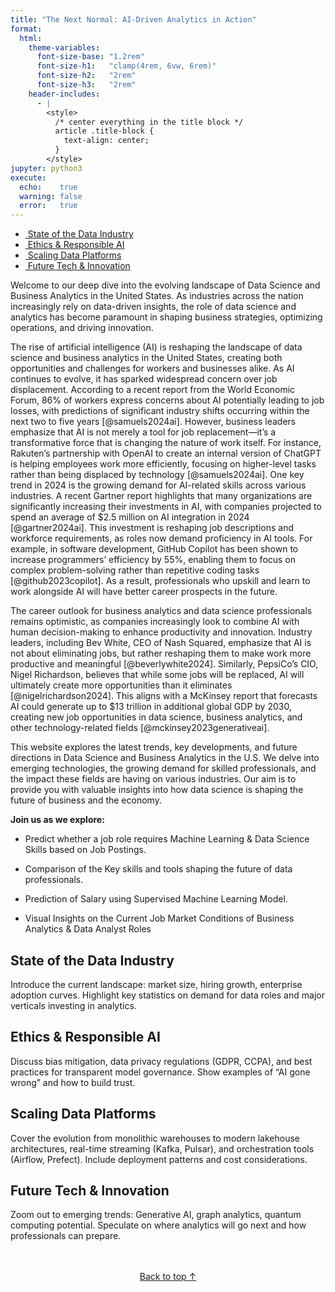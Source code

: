 ```yaml
---
title: "The Next Normal: AI-Driven Analytics in Action"
format:
  html:
    theme-variables:
      font-size-base: "1.2rem"
      font-size-h1:   "clamp(4rem, 6vw, 6rem)"
      font-size-h2:   "2rem"
      font-size-h3:   "2rem"
    header-includes:
      - |
        <style>
          /* center everything in the title block */
          article .title-block {
            text-align: center;
          }
        </style>
jupyter: python3
execute:
  echo:    true
  warning: false
  error:   true
---
```




<div class="hero">
  <div class="hero-overlay">
  </div>
</div>


<div class="floating-nav">
  <ul class="nav flex-column nav-pills">
    <li class="nav-item">
      <a class="nav-link" href="#state-of-the-data-industry">
        <i class="fa fa-chart-bar"></i>&nbsp;State of the Data Industry
      </a>
    </li>
    <li class="nav-item">
      <a class="nav-link" href="#ethics-and-responsible-ai">
        <i class="fa fa-balance-scale"></i>&nbsp;Ethics & Responsible AI
      </a>
    </li>
    <li class="nav-item">
      <a class="nav-link" href="#scaling-data-platforms">
        <i class="fa fa-database"></i>&nbsp;Scaling Data Platforms
      </a>
    </li>
    <li class="nav-item">
      <a class="nav-link" href="#future-tech-and-innovation">
        <i class="fa fa-rocket"></i>&nbsp;Future Tech & Innovation
      </a>
    </li>
  </ul>
</div>



Welcome to our deep dive into the evolving landscape of Data Science and Business Analytics in the United States. As industries across the nation increasingly rely on data-driven insights, the role of data science and analytics has become paramount in shaping business strategies, optimizing operations, and driving innovation.

The rise of artificial intelligence (AI) is reshaping the landscape of data science and business analytics in the United States, creating both opportunities and challenges for workers and businesses alike. As AI continues to evolve, it has sparked widespread concern over job displacement. According to a recent report from the World Economic Forum, 86% of workers express concerns about AI potentially leading to job losses, with predictions of significant industry shifts occurring within the next two to five years [@samuels2024ai]. However, business leaders emphasize that AI is not merely a tool for job replacement—it's a transformative force that is changing the nature of work itself. For instance, Rakuten’s partnership with OpenAI to create an internal version of ChatGPT is helping employees work more efficiently, focusing on higher-level tasks rather than being displaced by technology [@samuels2024ai].
<!--
![Data Science Image](figures/datasciencepic.webp){fig-align="center" width="80%"}
-->
One key trend in 2024 is the growing demand for AI-related skills across various industries. A recent Gartner report highlights that many organizations are significantly increasing their investments in AI, with companies projected to spend an average of $2.5 million on AI integration in 2024 [@gartner2024ai]. This investment is reshaping job descriptions and workforce requirements, as roles now demand proficiency in AI tools. For example, in software development, GitHub Copilot has been shown to increase programmers' efficiency by 55%, enabling them to focus on complex problem-solving rather than repetitive coding tasks [@github2023copilot]. As a result, professionals who upskill and learn to work alongside AI will have better career prospects in the future.
<!--
![Data Science Image](figures/dspic2.avif){fig-align="center" width="80%"}
-->

The career outlook for business analytics and data science professionals remains optimistic, as companies increasingly look to combine AI with human decision-making to enhance productivity and innovation. Industry leaders, including Bev White, CEO of Nash Squared, emphasize that AI is not about eliminating jobs, but rather reshaping them to make work more productive and meaningful [@beverlywhite2024]. Similarly, PepsiCo’s CIO, Nigel Richardson, believes that while some jobs will be replaced, AI will ultimately create more opportunities than it eliminates [@nigelrichardson2024]. This aligns with a McKinsey report that forecasts AI could generate up to $13 trillion in additional global GDP by 2030, creating new job opportunities in data science, business analytics, and other technology-related fields [@mckinsey2023generativeai].

This website explores the latest trends, key developments, and future directions in Data Science and Business Analytics in the U.S. We delve into emerging technologies, the growing demand for skilled professionals, and the impact these fields are having on various industries. Our aim is to provide you with valuable insights into how data science is shaping the future of business and the economy.



**Join us as we explore:**

- Predict whether a job role requires Machine Learning & Data Science Skills based on Job Postings.

- Comparison of the Key skills and tools shaping the future of data professionals.
  
- Prediction of Salary using Supervised Machine Learning Model.

-  Visual Insights on the Current Job Market Conditions of Business Analytics & Data Analyst Roles
  
## State of the Data Industry {#state-of-the-data-industry}

Introduce the current landscape: market size, hiring growth, enterprise adoption curves. Highlight key statistics on demand for data roles and major verticals investing in analytics.

## Ethics & Responsible AI {#ethics-and-responsible-ai}

Discuss bias mitigation, data privacy regulations (GDPR, CCPA), and best practices for transparent model governance. Show examples of “AI gone wrong” and how to build trust.

## Scaling Data Platforms {#scaling-data-platforms}

Cover the evolution from monolithic warehouses to modern lakehouse architectures, real-time streaming (Kafka, Pulsar), and orchestration tools (Airflow, Prefect). Include deployment patterns and cost considerations.

## Future Tech & Innovation {#future-tech-and-innovation}

Zoom out to emerging trends: Generative AI, graph analytics, quantum computing potential. Speculate on where analytics will go next and how professionals can prepare.



<p style="text-align:center; margin-top:3rem;">
  <a href="#top" class="back-to-top">Back to top ↑</a>
</p>  


<script>
(() => {
  const nav = document.querySelector('.floating-nav'),
        toggle = document.querySelector('.floating-nav h3 button'),
        links = Array.from(nav.querySelectorAll('a'));

  // Collapse/expand
  toggle.addEventListener('click', () => {
    nav.classList.toggle('collapsed');
  });

  // Scroll-spy to highlight active section
  const sections = links.map(a => document.getElementById(a.getAttribute('href').slice(1)));
  const observer = new IntersectionObserver(entries => {
    entries.forEach(e => {
      const id = e.target.id;
      const link = nav.querySelector(`a[href="#${id}"]`);
      link.classList.toggle('active', e.isIntersecting);
    });
  }, { rootMargin: '-50% 0px -50% 0px' });

  sections.forEach(sec => sec && observer.observe(sec));
})();
</script>